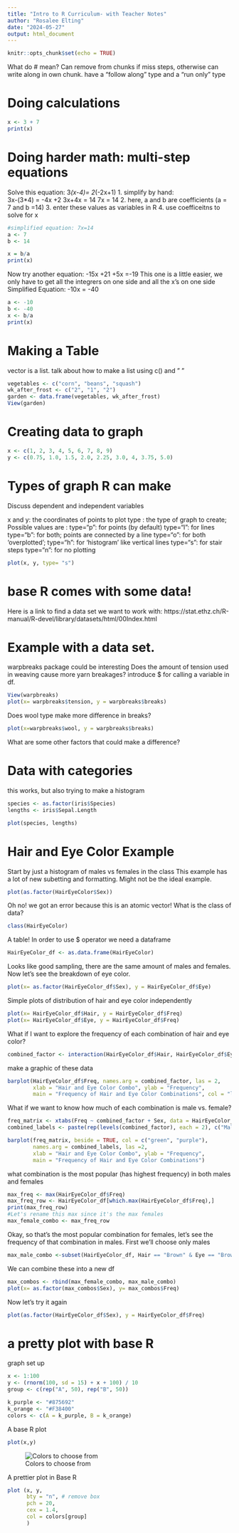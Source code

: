 ```yaml
---
title: "Intro to R Curriculum- with Teacher Notes"
author: "Rosalee Elting"
date: "2024-05-27"
output: html_document
---
```


```r
knitr::opts_chunk$set(echo = TRUE)
```
What do # mean? Can remove from chunks if miss steps, otherwise can write along in own chunk. 
have a "follow along" type and a "run only" type 

# Doing calculations 
```r
x <- 3 + 7
print(x)
```

# Doing harder math: multi-step equations
Solve this equation: 3*(x-4)= 2*(-2x+1)
1. simplify by hand:    
      3x-(3*4) = -4x +2
      3x+4x = 14
      7x = 14
2. here, a and b are coefficients (a = 7 and b =14)
3. enter these values as variables in R 
4. use coefficeitns to solve for x
      
```r
#simplified equation: 7x=14
a <- 7
b <- 14

x = b/a
print(x)

```

Now try another equation: -15x +21 +5x =-19
This one is a little easier, we only have to get all the integrers on one side and all the x's on one side
Simplified Equation: -10x = -40

```r
a <- -10
b <- -40
x <- b/a 
print(x)
```

# Making a Table 
vector is a list. talk about how to make a list using c() and " " 
```r
vegetables <- c("corn", "beans", "squash")
wk_after_frost <- c("2", "1", "2")
garden <- data.frame(vegetables, wk_after_frost)
View(garden)
```
# Creating data to graph 
```r
x <- c(1, 2, 3, 4, 5, 6, 7, 8, 9)
y <- c(0.75, 1.0, 1.5, 2.0, 2.25, 3.0, 4, 3.75, 5.0)
```

# Types of graph R can make
Discuss dependent and independent variables 

x and y: the coordinates of points to plot
type : the type of graph to create; Possible values are :
type=“p”: for points (by default)
type=“l”: for lines
type=“b”: for both; points are connected by a line
type=“o”: for both ‘overplotted’;
type=“h”: for ‘histogram’ like vertical lines
type=“s”: for stair steps
type=“n”: for no plotting

```r
plot(x, y, type= "s")
```

# base R comes with some data! 
Here is a link to find a data set we want to work with: https://stat.ethz.ch/R-manual/R-devel/library/datasets/html/00Index.html

# Example with a data set.
warpbreaks package could be interesting
Does the amount of tension used in weaving cause more yarn breakages? 
introduce $ for calling a variable in df. 

```r
View(warpbreaks)
plot(x= warpbreaks$tension, y = warpbreaks$breaks)

```
Does wool type make more difference in breaks?
```r
plot(x=warpbreaks$wool, y = warpbreaks$breaks)
```
What are some other factors that could make a difference? 

# Data with categories 
this works, but also trying to make a histogram 
```r
species <- as.factor(iris$Species)
lengths <- iris$Sepal.Length

plot(species, lengths)
```

# Hair and Eye Color Example
Start by just a histogram of males vs females in the class
This example has a lot of new subetting and formatting. Might not be the ideal example. 

```r
plot(as.factor(HairEyeColor$Sex))
```
Oh no! we got an error because this is an atomic vector! What is the class of data? 
```r
class(HairEyeColor)
```
A table! In order to use $ operator we need a dataframe
```r
HairEyeColor_df <- as.data.frame(HairEyeColor)
```
Looks like good sampling, there are the same amount of males and females. Now let's see the breakdown of eye color. 
```r
plot(x= as.factor(HairEyeColor_df$Sex), y = HairEyeColor_df$Eye)
```

Simple plots of distribution of hair and eye color independently 
```r
plot(x= HairEyeColor_df$Hair, y = HairEyeColor_df$Freq)
plot(x= HairEyeColor_df$Eye, y = HairEyeColor_df$Freq)
```
What if I want to explore the frequency of each combination of hair and eye color? 
```r
combined_factor <- interaction(HairEyeColor_df$Hair, HairEyeColor_df$Eye)
```
make a graphic of these data 
```r
barplot(HairEyeColor_df$Freq, names.arg = combined_factor, las = 2, 
        xlab = "Hair and Eye Color Combo", ylab = "Frequency",
        main = "Frequency of Hair and Eye Color Combinations", col = "lightblue")
```

What if we want to know how much of each combination is male vs. female?
```r
freq_matrix <- xtabs(Freq ~ combined_factor + Sex, data = HairEyeColor_df)
combined_labels <- paste(rep(levels(combined_factor), each = 2), c("Male", "Female"), sep = "-")

barplot(freq_matrix, beside = TRUE, col = c("green", "purple"),
        names.arg = combined_labels, las =2,  
        xlab = "Hair and Eye Color Combo", ylab = "Frequency",
        main = "Frequency of Hair and Eye Color Combinations")

```
what combination is the most popular (has highest frequency) in both males and females 
```r
max_freq <- max(HairEyeColor_df$Freq)
max_freq_row <- HairEyeColor_df[which.max(HairEyeColor_df$Freq),]
print(max_freq_row)
#Let's rename this max since it's the max females 
max_female_combo <- max_freq_row
```
Okay, so that's the most popular combination for females, let's see the frequency of that combination in males. 
First we'll choose only males 
```r
max_male_combo <-subset(HairEyeColor_df, Hair == "Brown" & Eye == "Brown"& Sex == "Male")
```
We can combine these into a new df 
```r
max_combos <- rbind(max_female_combo, max_male_combo)
plot(x= as.factor(max_combos$Sex), y= max_combos$Freq)
```

Now let's try it again 
```r
plot(as.factor(HairEyeColor_df$Sex), y = HairEyeColor_df$Freq)
```




# a pretty plot with base R 
graph set up 
```r
x <- 1:100
y <- (rnorm(100, sd = 15) + x + 100) / 10
group <- c(rep("A", 50), rep("B", 50))

k_purple <- "#875692"
k_orange <- "#F38400"
colors <- c(A = k_purple, B = k_orange)
```

A base R plot 
```r
plot(x,y)
```

![Colors to choose from](r_colors.png)

A prettier plot in Base R 
```r
plot (x, y, 
      bty = "n", # remove box
      pch = 20,
      cex = 1.4,
      col = colors[group]
      ) 

```


